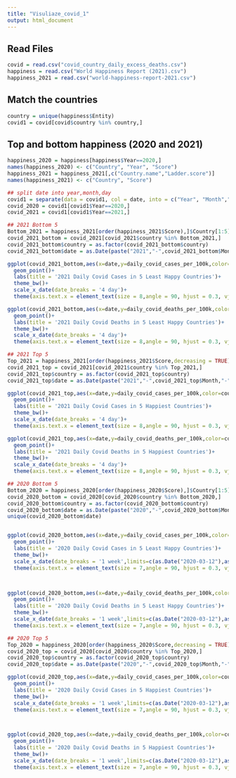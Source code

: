 ```yaml
---
title: "Visuliaze_covid_1"
output: html_document
---
```


## Read Files
```r
covid = read.csv("covid_country_daily_excess_deaths.csv")
happiness = read.csv("World Happiness Report (2021).csv")
happiness_2021 = read.csv("world-happiness-report-2021.csv")
```

## Match the countries
```r
country = unique(happiness$Entity)
covid1 = covid[covid$country %in% country,]
```

## Top and bottom happiness (2020 and 2021)
```r
happiness_2020 = happiness[happiness$Year==2020,]
names(happiness_2020) <- c("Country", "Year", "Score")
happiness_2021 = happiness_2021[,c("Country.name","Ladder.score")]
names(happiness_2021) <- c("Country", "Score")

## split date into year,month,day
covid1 = separate(data = covid1, col = date, into = c("Year", "Month","day"), sep = "-")
covid_2020 = covid1[covid1$Year==2020,]
covid_2021 = covid1[covid1$Year==2021,]
```

```r
## 2021 Bottom 5
Bottom_2021 = happiness_2021[order(happiness_2021$Score),]$Country[1:5]
covid_2021_bottom = covid_2021[covid_2021$country %in% Bottom_2021,]
covid_2021_bottom$country = as.factor(covid_2021_bottom$country)
covid_2021_bottom$date = as.Date(paste("2021","-",covid_2021_bottom$Month,"-",covid_2021_bottom$day,sep=''))

ggplot(covid_2021_bottom,aes(x=date,y=daily_covid_cases_per_100k,color=country))+
  geom_point()+
  labs(title = '2021 Daily Covid Cases in 5 Least Happy Countries')+
  theme_bw()+
  scale_x_date(date_breaks = '4 day')+
  theme(axis.text.x = element_text(size = 8,angle = 90, hjust = 0.3, vjust = 0.3),legend.position="bottom")

ggplot(covid_2021_bottom,aes(x=date,y=daily_covid_deaths_per_100k,color=country))+
  geom_point()+
  labs(title = '2021 Daily Covid Deaths in 5 Least Happy Countries')+
  theme_bw()+
  scale_x_date(date_breaks = '4 day')+
  theme(axis.text.x = element_text(size = 8,angle = 90, hjust = 0.3, vjust = 0.3),legend.position="bottom")
```

```r
## 2021 Top 5
Top_2021 = happiness_2021[order(happiness_2021$Score,decreasing = TRUE),]$Country[1:5]
covid_2021_top = covid_2021[covid_2021$country %in% Top_2021,]
covid_2021_top$country = as.factor(covid_2021_top$country)
covid_2021_top$date = as.Date(paste("2021","-",covid_2021_top$Month,"-",covid_2021_top$day,sep=''))

ggplot(covid_2021_top,aes(x=date,y=daily_covid_cases_per_100k,color=country))+
  geom_point()+
  labs(title = '2021 Daily Covid Cases in 5 Happiest Countries')+
  theme_bw()+
  scale_x_date(date_breaks = '4 day')+
  theme(axis.text.x = element_text(size = 8,angle = 90, hjust = 0.3, vjust = 0.3),legend.position="bottom")

ggplot(covid_2021_top,aes(x=date,y=daily_covid_deaths_per_100k,color=country))+
  geom_point()+
  labs(title = '2021 Daily Covid Deaths in 5 Happiest Countries')+
  theme_bw()+
  scale_x_date(date_breaks = '4 day')+
  theme(axis.text.x = element_text(size = 8,angle = 90, hjust = 0.3, vjust = 0.3),legend.position="bottom")
```

```r
## 2020 Bottom 5
Bottom_2020 = happiness_2020[order(happiness_2020$Score),]$Country[1:5]
covid_2020_bottom = covid_2020[covid_2020$country %in% Bottom_2020,]
covid_2020_bottom$country = as.factor(covid_2020_bottom$country)
covid_2020_bottom$date = as.Date(paste("2020","-",covid_2020_bottom$Month,"-",covid_2020_bottom$day,sep=''))
unique(covid_2020_bottom$date)


ggplot(covid_2020_bottom,aes(x=date,y=daily_covid_cases_per_100k,color=country))+
  geom_point()+
  labs(title = '2020 Daily Covid Cases in 5 Least Happy Countries')+
  theme_bw()+
  scale_x_date(date_breaks = '1 week',limits=c(as.Date("2020-03-12"),as.Date("2020-12-18")))+
  theme(axis.text.x = element_text(size = 7,angle = 90, hjust = 0.3, vjust = 0.3),legend.position="bottom")



ggplot(covid_2020_bottom,aes(x=date,y=daily_covid_deaths_per_100k,color=country))+
  geom_point()+
  labs(title = '2020 Daily Covid Deaths in 5 Least Happy Countries')+
  theme_bw()+
  scale_x_date(date_breaks = '1 week',limits=c(as.Date("2020-03-12"),as.Date("2020-12-18")))+
  theme(axis.text.x = element_text(size = 7,angle = 90, hjust = 0.3, vjust = 0.3),legend.position="bottom")

```

```r
## 2020 Top 5
Top_2020 = happiness_2020[order(happiness_2020$Score,decreasing = TRUE),]$Country[1:5]
covid_2020_top = covid_2020[covid_2020$country %in% Top_2020,]
covid_2020_top$country = as.factor(covid_2020_top$country)
covid_2020_top$date = as.Date(paste("2020","-",covid_2020_top$Month,"-",covid_2020_top$day,sep=''))

ggplot(covid_2020_top,aes(x=date,y=daily_covid_cases_per_100k,color=country))+
  geom_point()+
  labs(title = '2020 Daily Covid Cases in 5 Happiest Countries')+
  theme_bw()+
  scale_x_date(date_breaks = '1 week',limits=c(as.Date("2020-03-12"),as.Date("2020-12-18")))+
  theme(axis.text.x = element_text(size = 7,angle = 90, hjust = 0.3, vjust = 0.3),legend.position="bottom")



ggplot(covid_2020_top,aes(x=date,y=daily_covid_deaths_per_100k,color=country))+
  geom_point()+
  labs(title = '2020 Daily Covid Deaths in 5 Happiest Countries')+
  theme_bw()+
  scale_x_date(date_breaks = '1 week',limits=c(as.Date("2020-03-12"),as.Date("2020-12-18")))+
  theme(axis.text.x = element_text(size = 7,angle = 90, hjust = 0.3, vjust = 0.3),legend.position="bottom")

```

